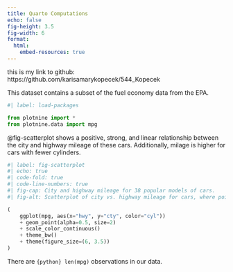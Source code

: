 ```yaml
---
title: Quarto Computations
echo: false
fig-height: 3.5
fig-width: 6
format:
  html:
    embed-resources: true
---
```

this is my link to github: https://github.com/karisamarykopecek/544_Kopecek

This dataset contains a subset of the fuel economy data from the EPA.

```python
#| label: load-packages

from plotnine import *
from plotnine.data import mpg
```

@fig-scatterplot shows a positive, strong, and linear relationship between the city and highway mileage of these cars. Additionally, milage is higher for cars with fewer cylinders. 

```python
#| label: fig-scatterplot
#| echo: true
#| code-fold: true
#| code-line-numbers: true 
#| fig-cap: City and highway mileage for 38 popular models of cars.
#| fig-alt: Scatterplot of city vs. highway mileage for cars, where points are colored by the number of cylinders. The plot displays a positive, linear, and strong relationship between city and highway mileage, and mileage increases as the number of cylinders decreases.

(
    ggplot(mpg, aes(x="hwy", y="cty", color="cyl"))
    + geom_point(alpha=0.5, size=2)
    + scale_color_continuous()
    + theme_bw()
    + theme(figure_size=(6, 3.5))
)
```

There are `{python} len(mpg)` observations in our data.